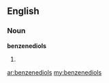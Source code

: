 ==English==

===Noun===
'''benzenediols'''

# {{plural of|[[benzenediol]]}}

[[ar:benzenediols]]
[[my:benzenediols]]